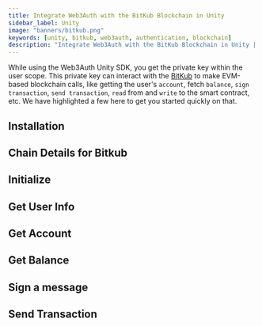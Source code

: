 ```yaml
---
title: Integrate Web3Auth with the BitKub Blockchain in Unity
sidebar_label: Unity
image: "banners/bitkub.png"
keywords: [unity, bitkub, web3auth, authentication, blockchain]
description: "Integrate Web3Auth with the BitKub Blockchain in Unity | Documentation - Web3Auth"
---
```



<SEO
  title="Integrate Web3Auth with the BitKub Blockchain in Unity"
  description="Integrate Web3Auth with the BitKub Blockchain in Unity | Documentation - Web3Auth"
  image="https://web3auth.io/docs/banners/bitkub.png"
  slug="/connect-blockchain/evm/bitkub/unity"
/>

While using the Web3Auth Unity SDK, you get the private key within the user scope. This private key
can interact with the [BitKub](https://developers.bitkubchain.com/) to make EVM-based blockchain
calls, like getting the user's `account`, fetch `balance`, `sign transaction`, `send transaction`,
`read` from and `write` to the smart contract, etc. We have highlighted a few here to get you
started quickly on that.

## Installation

<InstallationSnippet />

## Chain Details for Bitkub

<ChainDetailsBitkub />

## Initialize

<InitialisationSnippet />

## Get User Info

<UserInfoSnippet />

## Get Account

<GetAccountSnippet />

## Get Balance

<GetBalanceSnippet />

## Sign a message

<SignMessageSnippet />

## Send Transaction

<SendTransactionSnippet />

